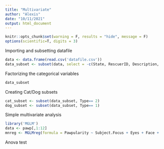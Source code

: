```yaml
---
title: "Multivariate"
author: "Alexis"
date: "10/11/2021"
output: html_document
---
```


```r
knitr::opts_chunk$set(warning = F, results = "hide", message = F)
options(scientific=T, digits = 3) 
```

Importing and subsetting datafile
```r
data <- data.frame(read.csv('datafile.csv'))
data_subset <- subset(data, select = -c(State, RescuerID, Description, PetID))

```


Factorizing the categorical variables

```r
data_subset 
```

Creating Cat/Dog subsets
```r
cat_subset <- subset(data_subset, Type== 2)
dog_subset <- subset(data_subset, Type== 1)
```


Simple multivariate analysis
```r
library('MGLM')
data <- pawp[,1:12]
mnreg <- MGLMreg(formula = Pawpularity ~ Subject.Focus + Eyes + Face + Near + Action + Accessory + Group + Collage + Human + Occlusion + Info + Blur , data = pawp, display = T)
```

Anova test 
